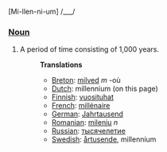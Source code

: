 [Mi-llen-ni-um] /___/

===[[Noun]]===
#A period of time consisting of 1,000 years.
#:'''Translations'''
#:*[[Breton]]: [[milved]] ''m'' -où
#:*[[Dutch]]: millennium (on this page)
#:*[[Finnish]]: [[vuosituhat]]
#:*[[French]]: [[millénaire]]
#:*[[German]]: [[Jahrtausend]]
#:*[[Romanian]]: [[mileniu]] ''n''
#:*[[Russian]]: [[тысячелетие]]
#:*[[Swedish]]: [[årtusende]], millennium